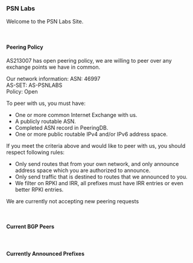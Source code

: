 
<div>
<h3>PSN Labs</h3>
<p>Welcome to the PSN Labs Site.</p>
<br />
<h4>Peering Policy</h4>
<p>AS213007 has open peering policy, we are willing to peer over any exchange points we have in common.</p>
<p>
    Our network information:
    ASN: 46997 <br />
    AS-SET: AS-PSNLABS <br />
    Policy: Open <br />
</p>
<p>
    To peer with us, you must have:
    <ul>
        <li>
            One or more common Internet Exchange with us.
        </li>
        <li>
            A publicly routable ASN.
        </li>
        <li>
            Completed ASN record in PeeringDB.
        </li>
        <li>
            One or more public routable IPv4 and/or IPv6 address space.
        </li>
    </ul>
</p>
<p>
    If you meet the criteria above and would like to peer with us, you should respect following rules:
    <ul>
        <li>
            Only send routes that from your own network, and only announce address space which you are authorized to announce.
        </li>
        <li>Only send traffic that is destined to routes that we announced to you.</li>
        <li>
            We filter on RPKI and IRR, all prefixes must have IRR entries or even better RPKI entries.
        </li>
    </ul>
</p>
<p>We are currently not accepting new peering requests</p>
<br />
<h4>Current BGP Peers</h4>
<GetPeers />
<br />
<h4>Currently Announced Prefixes</h4>
<GetPrefixes />
</div>

